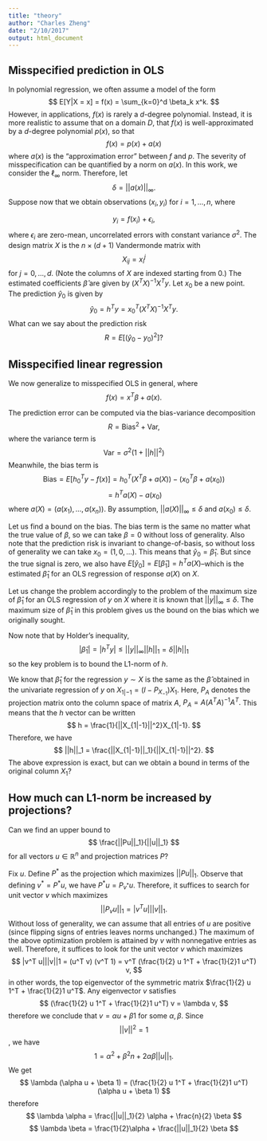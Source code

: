 ```yaml
---
title: "theory"
author: "Charles Zheng"
date: "2/10/2017"
output: html_document
---
```


## Misspecified prediction in OLS

In polynomial regression, we often assume a model of the form
$$
E[Y|X = x] = f(x) = \sum_{k=0}^d \beta_k x^k.
$$
However, in applications, $f(x)$ is rarely a $d$-degree polynomial.  Instead, it is more realistic to assume that on a domain $D$, that $f(x)$ is well-approximated by a $d$-degree polynomial $p(x)$, so that
$$
f(x) = p(x) + a(x)
$$
where $a(x)$ is the "approximation error" between $f$ and $p$.  The severity of misspecification can be quantified by a norm on $a(x)$.  In this work, we consider the $\ell_\infty$ norm.  Therefore, let
$$
\delta = ||a(x)||_\infty.
$$
Suppose now that we obtain observations $(x_i, y_i)$ for $i = 1,...,n$, where 

$$
y_i = f(x_i) + \epsilon_i,
$$
where $\epsilon_i$ are zero-mean, uncorrelated errors with constant variance $\sigma^2$.
The design matrix $X$ is the $n \times (d + 1)$ Vandermonde matrix with
$$
X_{ij} = x_i^j
$$
for $j = 0,...,d$.  (Note the columns of $X$ are indexed starting from 0.)
The estimated coefficients $\hat{\beta}$ are given by $(X^T X)^{-1} X^T y$.
Let $x_0$ be a new point.  The prediction $\hat{y}_0$ is given by
$$
\hat{y}_0 = h^T y = x_0^T (X^T X)^{-1}X^T y.
$$
What can we say about the prediction risk
$$
R = E[(\hat{y}_0 - y_0)^2]?
$$

## Misspecified linear regression

We now generalize to misspecified OLS in general, where 
$$f(x) = x^T \beta + a(x).$$

The prediction error can be computed via the bias-variance decomposition
$$
R = \text{Bias}^2 + \text{Var},
$$
where the variance term is
$$
\text{Var} = \sigma^2(1 + ||h||^2)
$$
Meanwhile, the bias term is
$$
\text{Bias} = E[h_0^T y - f(x)] = h_0^T (X^T \beta + a(X)) - (x_0^T \beta + a(x_0))
$$
$$
= h^T a(X) - a(x_0)
$$
where $a(X) = (a(x_1),...,a(x_n))$.  By assumption, $||a(X)||_\infty \leq \delta$ and $a(x_0) \leq \delta.$

Let us find a bound on the bias.  The bias term is the same no matter what the true value of $\beta$, so we can take $\beta = 0$ without loss of generality.
Also note that the prediction risk is invariant to change-of-basis, so without loss of generality we can take $x_0 = (1,0,...)$.  This means that $\hat{y}_0 = \hat{\beta}_1$.  But since the true signal is zero, we also have $E[\hat{y}_0] = E[\hat{\beta}_1] = h^T a(X)$--which is the estimated $\hat{\beta}_1$ for an OLS regression of response $a(X)$ on $X$.

Let us change the problem accordingly to the problem of the maximum size of $\hat{\beta}_1$ for an OLS regression of $y$ on $X$ where it is known that $||y||_\infty \leq \delta$.  The maximum size of $\hat{\beta}_1$ in this problem gives us the bound on the bias which we originally sought.

Now note that by Holder's inequality,
$$
|\hat{\beta}_1| = |h^T y| \leq ||y||_\infty ||h||_1 = \delta ||h||_1
$$
so the key problem is to bound the L1-norm of $h$.

We know that $\hat{\beta}_1$ for the regression $y \sim X$ is the same as the $\hat{\beta}$ obtained in the univariate regression of $y$ on $X_{1|-1} = (I-P_{X_{-1}}) X_1$.  Here, $P_A$ denotes the projection matrix onto the column space of matrix $A$, $P_A = A (A^T A)^{-1} A^T.$
This means that the $h$ vector can be written
$$
h = \frac{1}{||X_{1|-1}||^2}X_{1|-1}.
$$
Therefore, we have
$$
||h||_1 = \frac{||X_{1|-1}||_1}{||X_{1|-1}||^2}.
$$
The above expression is exact, but can we obtain a bound in terms of the original column $X_1$?

## How much can L1-norm be increased by projections?

Can we find an upper bound to
$$
\frac{||Pu||_1}{||u||_1}
$$
for all vectors $u \in \mathbb{R}^n$ and projection matrices $P$?

Fix $u$.  Define $P^*$ as the projection which maximizes $||Pu||_1$.
Observe that defining $v^* = P^* u$, we have $P^* u = P_{v^*} u$.
Therefore, it suffices to search for unit vector $v$ which maximizes
$$
||P_v u||_1 = |v^T u| ||v||_1.
$$
Without loss of generality, we can assume that all entries of $u$ are positive (since flipping signs of entries leaves norms unchanged.)  The maximum of the above optimization problem is attained by $v$ with nonnegative entries as well.  Therefore, it suffices to look for the unit vector $v$ which maximizes
$$
|v^T u|||v||1 = (u^T v) (v^T 1) = v^T (\frac{1}{2} u 1^T + \frac{1}{2}1 u^T) v,
$$
in other words, the top eigenvector of the symmetric matrix $\frac{1}{2} u 1^T + \frac{1}{2}1 u^T$.
Any eigenvector $v$ satisfies
$$
(\frac{1}{2} u 1^T + \frac{1}{2}1 u^T) v = \lambda v,
$$
therefore we conclude that $v = \alpha u + \beta 1$ for some $\alpha, \beta$.
Since $$||v||^2 = 1$$, we have
$$
1 = \alpha^2 + \beta^2 n + 2\alpha\beta ||u||_1.
$$
We get
$$
\lambda (\alpha u + \beta 1) = (\frac{1}{2} u 1^T + \frac{1}{2}1 u^T) (\alpha u + \beta 1)
$$
therefore
$$
\lambda \alpha = \frac{||u||_1}{2} \alpha + \frac{n}{2} \beta
$$
$$
\lambda \beta = \frac{1}{2}\alpha  + \frac{||u||_1}{2} \beta
$$


